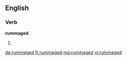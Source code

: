==English==

===Verb===
'''rummaged'''

# {{past of|rummage}}

[[de:rummaged]]
[[fr:rummaged]]
[[mg:rummaged]]
[[vi:rummaged]]